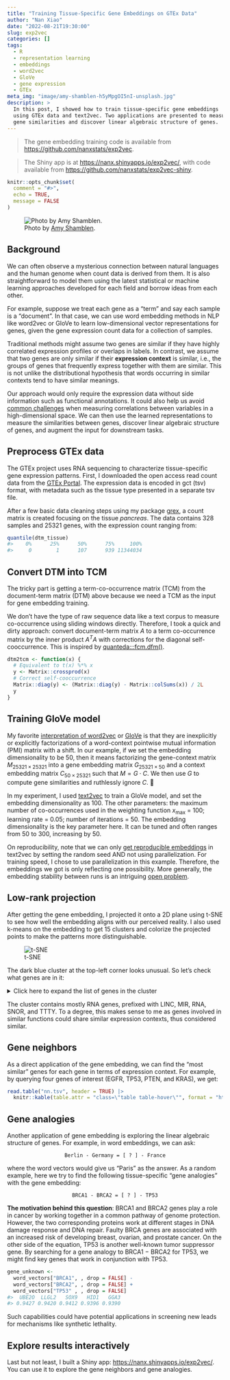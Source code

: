 ```yaml
---
title: "Training Tissue-Specific Gene Embeddings on GTEx Data"
author: "Nan Xiao"
date: "2022-08-21T19:30:00"
slug: exp2vec
categories: []
tags:
  - R
  - representation learning
  - embeddings
  - word2vec
  - GloVe
  - gene expression
  - GTEx
meta_img: "image/amy-shamblen-h5yMpgOI5nI-unsplash.jpg"
description: >
  In this post, I showed how to train tissue-specific gene embeddings
  using GTEx data and text2vec. Two applications are presented to measure
  gene similarities and discover linear algebraic structure of genes.
---
```


> The gene embedding training code is available from
> <https://github.com/nanxstats/exp2vec>.

> The Shiny app is at <https://nanx.shinyapps.io/exp2vec/>,
> with code available from
> <https://github.com/nanxstats/exp2vec-shiny>.

```r
knitr::opts_chunk$set(
  comment = "#>",
  echo = TRUE,
  message = FALSE
)
```

![Photo by [Amy Shamblen](https://unsplash.com/photos/h5yMpgOI5nI).](/image/amy-shamblen-h5yMpgOI5nI-unsplash.jpg)

## Background

We can often observe a mysterious connection between natural languages and
the human genome when count data is derived from them. It is also
straightforward to model them using the latest statistical or
machine learning approaches developed for each field and
borrow ideas from each other.

For example, suppose we treat each gene as a "term" and say each sample is a
"document". In that case, we can use word embedding methods in NLP like
word2vec or GloVe to learn low-dimensional vector representations
for genes, given the gene expression count data for a collection of samples.

Traditional methods might assume two genes are similar if
they have highly correlated expression profiles or overlaps in labels.
In contrast, we assume that two genes are only similar if their
**expression context** is similar, i.e., the groups of genes that
frequently express together with them are similar.
This is not unlike the distributional hypothesis that words
occurring in similar contexts tend to have similar meanings.

Our approach would only require the expression data
without side information such as functional annotations.
It could also help us avoid
[common challenges](https://doi.org/10.3905/jpm.2004.110)
when measuring correlations between variables in a high-dimensional space.
We can then use the learned representations to measure the similarities
between genes, discover linear algebraic structure of genes,
and augment the input for downstream tasks.

## Preprocess GTEx data

The GTEx project uses RNA sequencing to characterize tissue-specific
gene expression patterns. First, I downloaded the open access read count data
from the [GTEx Portal](https://gtexportal.org/). The expression data is
encoded in gct (tsv) format, with metadata such as the tissue type
presented in a separate tsv file.

After a few basic data cleaning steps using my package [grex](https://nanx.me/grex/),
a count matrix is created focusing on the tissue _pancreas_. The data contains
328 samples and 25321 genes, with the expression count ranging from:

```r
quantile(dtm_tissue)
#>    0%      25%      50%      75%     100%
#>     0        1      107      939 11344034
```

## Convert DTM into TCM

The tricky part is getting a term-co-occurrence matrix (TCM)
from the document-term matrix (DTM) above because we need a TCM
as the input for gene embedding training.

We don't have the type of raw sequence data like a text corpus to
measure co-occurrence using sliding windows directly. Therefore, I took
a quick and dirty approach: convert document-term matrix $A$ to a
term co-occurrence matrix by the inner product $A^T A$ with corrections
for the diagonal self-cooccurrence. This is inspired by
[quanteda:::fcm.dfm()](https://github.com/quanteda/quanteda/blob/9a06c2b0256a6d260a1a2cc5a22ce088287d58da/R/fcm.R#L130).

```r
dtm2tcm <- function(x) {
  # Equivalent to t(x) %*% x
  y <- Matrix::crossprod(x)
  # Correct self-cooccurrence
  Matrix::diag(y) <- (Matrix::diag(y) - Matrix::colSums(x)) / 2L
  y
}
```

## Training GloVe model

My favorite [interpretation of word2vec](https://dl.acm.org/doi/10.5555/2969033.2969070)
or [GloVe](http://doi.org/10.1162/tacl_a_00134) is that they are inexplicitly
or explicitly factorizations of a word-context pointwise mutual information
(PMI) matrix with a shift. In our example, if we set the embedding
dimensionality to be 50, then it means factorizing the gene-context matrix
$M_{25321\times 25321}$ into a gene embedding matrix $G_{25321 \times 50}$ and
a context embedding matrix $C_{50 \times 25321}$ such that $M = G \cdot C$.
We then use $G$ to compute gene similarities and ruthlessly ignore $C$. 🤔

In my experiment, I used [text2vec](https://cran.r-project.org/package=text2vec)
to train a GloVe model, and set the embedding dimensionality as 100.
The other parameters: the maximum number of
co-occurrences used in the weighting function $x_{\max}$ = 100;
learning rate = 0.05; number of iterations = 50.
The embedding dimensionality is the key parameter here.
It can be tuned and often ranges from 50 to 300, increasing by 50.

On reproducibility, note that we can only
[get reproducible embeddings](https://github.com/dselivanov/text2vec/issues/251)
in text2vec by setting the random seed AND not using parallelization.
For training speed, I chose to use parallelization in this example.
Therefore, the embeddings we got is only reflecting one possibility.
More generally, the embedding stability between runs is an intriguing
[open problem](http://doi.org/10.18653/v1/N18-1190).

## Low-rank projection

After getting the gene embedding, I projected it onto a 2D plane using t-SNE
to see how well the embedding aligns with our perceived reality.
I also used k-means on the embedding to get 15 clusters and colorize the
projected points to make the patterns more distinguishable.

![t-SNE](Pancreas_tsne@0.5x.png)

The dark blue cluster at the top-left corner looks unusual. So let's check
what genes are in it:

<details>
<summary>Click here to expand the list of genes in the cluster</summary>

```css
details > summary {
    border: 1px solid #6c757d;
    border-radius: 0.25rem;
    padding: 1rem;
}
```

```r
cat(readLines("cluster.txt"), sep = "\n")
```

</details>

<p></p>

The cluster contains mostly RNA genes, prefixed with LINC, MIR, RNA, SNOR, and TTTY. To a degree, this makes sense to me as genes involved in similar functions could
share similar expression contexts, thus considered similar.

## Gene neighbors

As a direct application of the gene embedding,
we can find the "most similar" genes for each gene
in terms of expression context. For example,
by querying four genes of interest (EGFR, TP53, PTEN, and KRAS), we get:

```r
read.table("nn.tsv", header = TRUE) |>
  knitr::kable(table.attr = "class=\"table table-hover\"", format = "html")
```

## Gene analogies

Another application of gene embedding is exploring the
linear algebraic structure of genes. For example, in word embeddings, we can ask:

<div style="text-align:center;">
<p>
`Berlin - Germany = [ ? ] - France`
</p>
</div>

where the word vectors would give us "Paris" as the answer.
As a random example, here we try to find the following tissue-specific
"gene analogies" with the gene embedding:

<div style="text-align:center;">
<p>
`BRCA1 - BRCA2 = [ ? ] - TP53`
</p>
</div>

**The motivation behind this question**:
BRCA1 and BRCA2 genes play a role in cancer by working together
in a common pathway of genome protection.
However, the two corresponding proteins work at different stages in
DNA damage response and DNA repair.
Faulty BRCA genes are associated with an increased risk of
developing breast, ovarian, and prostate cancer.
On the other side of the equation, TP53 is another well-known tumor
suppressor gene. By searching for a gene analogy to BRCA1 − BRCA2 for TP53,
we might find key genes that work in conjunction with TP53.

```r
gene_unknown <-
  word_vectors["BRCA1", , drop = FALSE] -
  word_vectors["BRCA2", , drop = FALSE] +
  word_vectors["TP53" , , drop = FALSE]
#>  UBE2O  LLGL2   SOX9   HID1   GGA3
#> 0.9427 0.9420 0.9412 0.9396 0.9390
```

Such capabilities could have potential applications in screening new leads for
mechanisms like synthetic lethality.

## Explore results interactively

Last but not least, I built a Shiny app:
<https://nanx.shinyapps.io/exp2vec/>.
You can use it to explore the gene neighbors and gene analogies.
